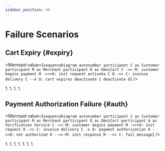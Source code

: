 ```yaml
---
sidebar_position: 40
---
```


# Failure Scenarios

## Cart Expiry {#expiry}

<Mermaid
  value={`
    sequenceDiagram
      autonumber
        participant C as Customer
        participant M as Merchant
        participant O as OmniCart
        C ->> M: customer begins payment
        M ->>+O: 𝚒𝚗𝚒𝚝 request
      activate C
        O ->> C: invoice delivery
        C --X O: cart expires
      deactivate C
      deactivate O
  `}
/>

<div class="container">
  <div class="row">
    <div class="col col--6">
      1. <CustomerBeginsPayment />
      1. <InitRequest />
      1. <InvoiceDelivery />
      1. <CartExpires />
    </div>
    <div class="col col--6">
      <Tabs>
        <TabItem value="init request">
        </TabItem>
        <TabItem value="init response">
        </TabItem>
      </Tabs>
    </div>
  </div>
</div>

## Payment Authorization Failure {#auth}

<Mermaid
  value={`
    sequenceDiagram
      autonumber
        participant C as Customer
        participant M as Merchant
        participant O as OmniCart
        participant A as Verification Service
        C ->> M: customer begins payment
        M ->>+O: 𝚒𝚗𝚒𝚝 request
        O ->> C: invoice delivery
        C -x A: payment authorization
        A ->>O: not authorized
        O -->>-M: 𝚒𝚗𝚒𝚝 response
        M -->> C: fail message
  `}
/>

<div class="container">
  <div class="row">
    <div class="col col--6">
      1. <CustomerBeginsPayment />
      1. <InitRequest />
      1. <InvoiceDelivery />
      1. <PaymentAuthorization />
      1. <NotAuthorized />
      1. <InitResponse />
      1. <FailMessage />
    </div>
    <div class="col col--6">
      <Tabs>
        <TabItem value="init request">
        </TabItem>
        <TabItem value="init response">
        </TabItem>
      </Tabs>
    </div>
  </div>
</div>

<!-- imports  --->

